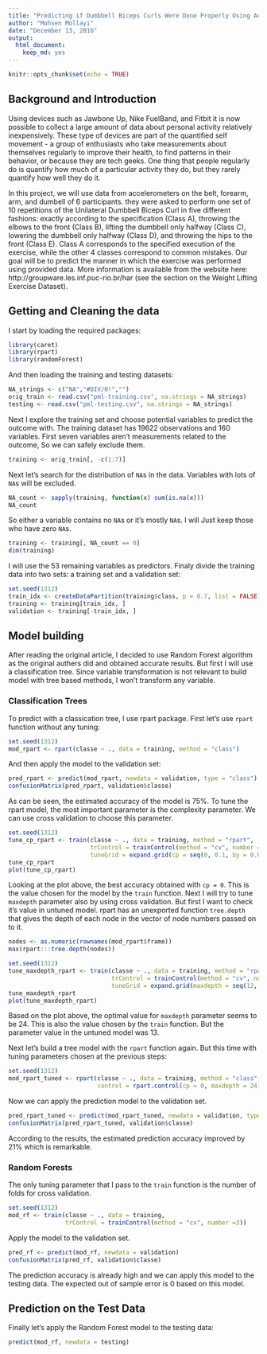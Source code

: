 ```yaml
---
title: "Predicting if Dumbbell Biceps Curls Were Done Properly Using Accelerometers Data"
author: "Mohsen Mollayi"
date: "December 13, 2016"
output:
  html_document:
    keep_md: yes
---
```


```r
knitr::opts_chunk$set(echo = TRUE)
```

## Background and Introduction

Using devices such as Jawbone Up, Nike FuelBand, and Fitbit it is now possible to collect a large amount of data about personal activity relatively inexpensively. These type of devices are part of the quantified self movement - a group of enthusiasts who take measurements about themselves regularly to improve their health, to find patterns in their behavior, or because they are tech geeks. One thing that people regularly do is quantify how much of a particular activity they do, but they rarely quantify how well they do it.

In this project, we will use data from accelerometers on the belt, forearm, arm, and dumbell of 6 participants. they were asked to perform one set of 10 repetitions of the Unilateral Dumbbell Biceps Curl in five different fashions: exactly according to the specification (Class A), throwing the elbows to the front (Class B), lifting the dumbbell only halfway (Class C), lowering the dumbbell only halfway (Class D), and throwing the hips to the front (Class E). Class A corresponds to the specified execution of the exercise, while the other 4 classes correspond to common mistakes. Our goal will be to predict the manner in which the exercise was performed using provided data. More information is available from the website here: http://groupware.les.inf.puc-rio.br/har (see the section on the Weight Lifting Exercise Dataset).

## Getting and Cleaning the data

I start by loading the required packages:

```r
library(caret)
library(rpart)
library(randomForest)
```

And then loading the training and testing datasets:

```r
NA_strings <- c("NA","#DIV/0!","")
orig_train <- read.csv("pml-training.csv", na.strings = NA_strings)
testing <- read.csv("pml-testing.csv", na.strings = NA_strings)
```

Next I explore the training set and choose potential variables to predict the outcome with. The training dataset has 19622 observations and 160 variables. First seven variables aren't measurements related to the outcome, So we can safely exclude them.

```r
training <- orig_train[, -c(1:7)]
```

Next let's search for the distribution of `NA`s in the data. Variables with lots of `NA`s will be excluded.

```r
NA_count <- sapply(training, function(x) sum(is.na(x)))
NA_count
```

So either a variable contains no `NA`s or it's mostly `NA`s. I will Just keep those who have zero `NA`s.

```r
training <- training[, NA_count == 0]
dim(training)
```

I will use the 53 remaining variables as predictors. Finaly divide the training data into two sets: a training set and a validation set:

```r
set.seed(1312)
train_idx <- createDataPartition(training$class, p = 0.7, list = FALSE)
training <- training[train_idx, ]
validation <- training[-train_idx, ]
```

## Model building

After reading the original article, I decided to use Random Forest algorithm as the original authers did and obtained accurate results. But first I will use a classification tree. Since variable transformation is not relevant to build model with tree based methods, I won't transform any variable.

### Classification Trees

To predict with a classication tree, I use rpart package. First let's use `rpart` function without any tuning:

```r
set.seed(1312)
mod_rpart <- rpart(classe ~ ., data = training, method = "class")
```

And then apply the model to the validation set:

```r
pred_rpart <- predict(mod_rpart, newdata = validation, type = "class")
confusionMatrix(pred_rpart, validation$classe)
```

As can be seen, the estimated accuracy of the model is 75%. To tune the rpart model, the most important parameter is the complexity parameter. We can use cross validation to choose this parameter.

```r
set.seed(1312)
tune_cp_rpart <- train(classe ~ ., data = training, method = "rpart",
                       trControl = trainControl(method = "cv", number = 10),
                       tuneGrid = expand.grid(cp = seq(0, 0.1, by = 0.01)))
tune_cp_rpart
plot(tune_cp_rpart)
```

Looking at the plot above, the best accuracy obtained with `cp = 0`. This is the value chosen for the model by the `train` function. Next I will try to tune `maxdepth` parameter also by using cross validation. But first I want to check it's value in untuned model. rpart has an unexported function `tree.depth` that gives the depth of each node in the vector of node numbers passed on to it.

```r
nodes <- as.numeric(rownames(mod_rpart$frame))
max(rpart:::tree.depth(nodes))

set.seed(1312)
tune_maxdepth_rpart <- train(classe ~ ., data = training, method = "rpart2",
                             trControl = trainControl(method = "cv", number = 10),
                             tuneGrid = expand.grid(maxdepth = seq(12, 30, by = 2)))
tune_maxdepth_rpart
plot(tune_maxdepth_rpart)
```

Based on the plot above, the optimal value for `maxdepth` parameter seems to be 24. This is also the value chosen by the `train` function. But the parameter value in the untuned model was 13.

Next let's build a tree model with the `rpart` function again. But this time with tuning parameters chosen at the previous steps:

```r
set.seed(1312)
mod_rpart_tuned <- rpart(classe ~ ., data = training, method = "class",
                         control = rpart.control(cp = 0, maxdepth = 24))

```

Now we can apply the prediction model to the validation set.

```r
pred_rpart_tuned <- predict(mod_rpart_tuned, newdata = validation, type = "class")
confusionMatrix(pred_rpart_tuned, validation$classe)
```

According to the results, the estimated prediction accuracy improved by 21% which is remarkable.

### Random Forests

The only tuning parameter that I pass to the `train` function is the number of folds for cross validation.

```r
set.seed(1312)
mod_rf <- train(classe ~ ., data = training, 
                trControl = trainControl(method = "cv", number =3))
```

Apply the model to the validation set.

```r
pred_rf <- predict(mod_rf, newdata = validation)
confusionMatrix(pred_rf, validation$classe)
```

The prediction accuracy is already high and we can apply this model to the testing data. The expected out of sample error is 0 based on this model.

## Prediction on the Test Data

Finally let's apply the Random Forest model to the testing data:

```r
predict(mod_rf, newdata = testing)
```
